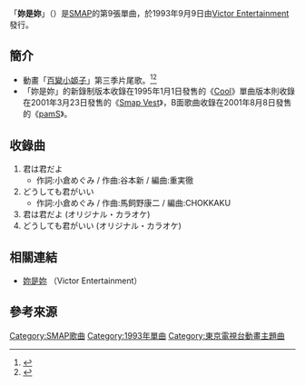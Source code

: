 {{NoteTA
| T = zh-hans:你是你; zh-hant:妳是妳;
| 1 = zh-hans:你是你; zh-hant:妳是妳;
}}

{{infobox Single
| Name       = 妳是妳
| Artist     = [[SMAP|SMAP]]
| from Album = 
| A-side     =
| B-side     = どうしても君がいい
| Released   = 1993年9月9日
| Length     = 
| Genre      = [[J-POP|J-POP]]
| Label      = [[勝利娛樂|Victor Entertainment]]
| Chart position = *第7位（[[Oricon|Oricon]]）<ref>{{Cite web |url=http://www.oricon.co.jp/music/release/d/292608/2/ |title=Oricon排名 |access-date=2010-05-25 |archive-date=2014-07-18 |archive-url=https://web.archive.org/web/20140718052333/http://www.oricon.co.jp/music/release/d/292608/2/ |dead-url=no }}</ref>
| Last single = '''SMAP'''<br/>[[第一次夏天|第一次夏天]]<br/>（1993年）
| This single = '''SMAP'''<br/>'''妳是妳'''<br/>（1993年）
| Next single = '''SMAP'''<br/>[[$10_(SMAP單曲)|$10]]<br/>（1993年）}}

「'''妳是妳'''」（{{lang-ja|'''君は君だよ'''}}）是[[SMAP|SMAP]]的第9張單曲，於1993年9月9日由[[勝利娛樂|Victor Entertainment]]發行。

==簡介==
*動畫「[[百變小姬子|百變小姬子]]」第三季片尾歌。<ref>{{Cite web |url=http://www.amy.hi-ho.ne.jp/masuda/anime/hime/hime.html |title=百變小姬子簡介 {{ja}} |accessdate=2010-05-25 |archive-date=2015-04-07 |archive-url=https://web.archive.org/web/20150407063900/http://www.amy.hi-ho.ne.jp/masuda/anime/hime/hime.html |dead-url=no }}</ref><ref>{{Cite web |url=http://www.animenewsnetwork.com/encyclopedia/anime.php?id=158 |title=百變小姬子在Anime News Network的簡介 {{en}} |accessdate=2010-05-25 |archive-date=2010-11-25 |archive-url=https://web.archive.org/web/20101125002940/http://www.animenewsnetwork.com/encyclopedia/anime.php?id=158 |dead-url=no }}</ref>
*「妳是妳」的新錄制版本收錄在1995年1月1日發售的《[[Cool|Cool]]》單曲版本則收錄在2001年3月23日發售的《[[Smap_Vest|Smap Vest]]》，B面歌曲收錄在2001年8月8日發售的《[[pamS|pamS]]》。

==收錄曲==
# 君は君だよ
#* 作詞:小倉めぐみ  / 作曲:谷本新 / 編曲:重実徹
# どうしても君がいい
#* 作詞:小倉めぐみ  / 作曲:馬飼野康二  / 編曲:CHOKKAKU 
# 君は君だよ (オリジナル・カラオケ)
# どうしても君がいい (オリジナル・カラオケ)

==相關連結==
* [http://www.jvcmusic.co.jp/-/Discography/A002763/VIDL-10380.html 妳是妳]{{Wayback|url=http://www.jvcmusic.co.jp/-/Discography/A002763/VIDL-10380.html |date=20100620185944 }} （Victor Entertainment）{{ja}}

==參考來源==
<references/>

{{SMAP}}
{{DEFAULTSORT:Kimi wa Kimi Dayo}}
[[Category:SMAP歌曲|Category:SMAP歌曲]]
[[Category:1993年單曲|Category:1993年單曲]]
[[Category:東京電視台動畫主題曲|Category:東京電視台動畫主題曲]]